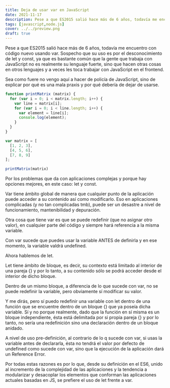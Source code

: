 ```yaml
---
title: Deja de usar var en JavaScript
date: 2021-11-17
description: Pese a que ES2015 salió hace más de 6 años, todavía me encuentro con código nuevo usando var. Déjame explicarte por qué es una mala praxis usar var hoy en día.
tags: [javascript,node.js]
cover: ../../preview.png
draft: true
---
```


Pese a que ES2015 salió hace más de 6 años, todavía me encuentro con código nuevo usando var. Sospecho que su uso es por el desconocimiento de let y const, ya que es bastante común que la gente que trabaja con JavaScript no es realmente su lenguaje fuerte, sino que hacen otras cosas en otros lenguajes y a veces les toca trabajar con JavaScript en el frontend.

Sea como fuere no vengo aquí a hacer de policía de JavaScript, sino de explicar por qué es una mala praxis y por qué debería de dejar de usarse.

```js
function printMatrix (matrix) {
  for (var i = 0; i < matrix.length; i++) {
    var line = matrix[i];
    for (var i = 0; i < line.length; i++) {
      var element = line[i];
      console.log(element);
    }
  }
}

var matrix = [
  [1, 2, 3],
  [4, 5, 6],
  [7, 8, 9]
];

printMatrix(matrix)
```

Por los problemas que da con aplicaciones complejas y porque hay opciones mejores, en este caso: let y const.

Var tiene ámbito global de manera que cualquier punto de la aplicación puede acceder a su contenido así como modificarlo. Eso en aplicaciones complicadas (y no tan complicadas tmb), puede ser un desastre a nivel de funcionamiento, mantenibilidad y depuración.

Otra cosa que tiene var es que se puede redefinir (que no asignar otro valor), en cualquier parte del código y siempre hará referencia a la misma variable.

Con var sucede que puedes usar la variable ANTES de definirla y en ese momento, la variable valdrá undefined.

Ahora hablemos de let.

Let tiene ámbito de bloque, es decir, su contexto está limitado al interior de una pareja {} y por lo tanto, a su contenido sólo se podrá acceder desde el interior de dicho bloque.

Dentro de un mismo bloque, a diferencia de lo que sucede con var, no se puede redefinir la variable, pero obviamente sí modificar su valor.

Y me dirás, pero sí puedo redefinir una variable con let dentro de una función que se encuentre dentro de un bloque {} que ya poseía dicha variable. Sí y no porque realmente, dado que la función en sí misma es un bloque independiente, ésta está delimitada por si propia pareja {} y por lo tanto, no sería una redefinición sino una declaración dentro de un bloque anidado.

A nivel de uso pre-definición, al contrario de lo q sucede con var, si usas la variable antes de declararla, ésta no tendrá el valor por defecto de undefined como sucede con var, sino que la ejecución de la aplicación dará un Reference Error.

Por todas estas razones es por lo que, desde su definición en el ES6, unido al incremento de la complejidad de las aplicaciones y la tendencia a modularizar y desacoplar los elementos que conforman las aplicaciones actuales basadas en JS, se prefiere el uso de let frente a var.
